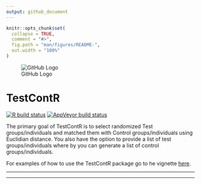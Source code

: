 ```yaml
---
output: github_document
---
```


<!-- README.md is generated from README.Rmd. Please edit that file -->

```r
knitr::opts_chunk$set(
  collapse = TRUE,
  comment = "#>",
  fig.path = "man/figures/README-",
  out.width = "100%"
)
```

![GitHub Logo](inst/logo/TestContR_150w.png)

# TestContR  
<!-- badges: start -->
[![R build status](https://github.com/Fredo-XVII/TestContR/workflows/R-CMD-check/badge.svg)](https://github.com/Fredo-XVII/TestContR/actions)
[![AppVeyor build status](https://ci.appveyor.com/api/projects/status/github/Fredo-XVII/TestContR?branch=master&svg=true)](https://ci.appveyor.com/project/Fredo-XVII/TestContR)
<!-- badges: end -->

The primary goal of TestContR is to select randomized Test groups/individuals and matched them with Control groups/individuals using Euclidian distance. You also have the option to provide a list of test groups/individuals where by you can generate a list of control groups/individuals.

For examples of how to use the TestContR package go to he vignette [here](https://fredo-xvii.github.io/TestContR/).

***
***

